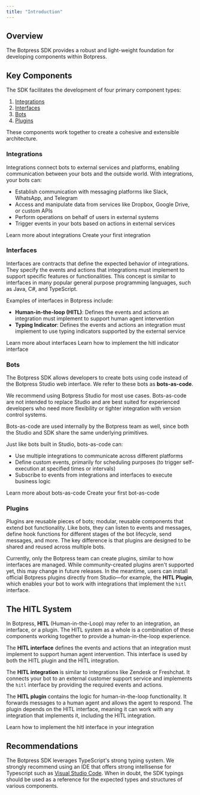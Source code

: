 ```yaml
---
title: "Introduction"
---
```


## Overview

The Botpress SDK provides a robust and light-weight foundation for developing components within Botpress.

## Key Components

The SDK facilitates the development of four primary component types:

1. [Integrations](#integrations)
2. [Interfaces](#interfaces)
3. [Bots](#bots)
4. [Plugins](#plugins)

These components work together to create a cohesive and extensible architecture.

### Integrations

Integrations connect bots to external services and platforms, enabling communication between your bots and the outside world. With integrations, your bots can:

- Establish communication with messaging platforms like Slack, WhatsApp, and Telegram
- Access and manipulate data from services like Dropbox, Google Drive, or custom APIs
- Perform operations on behalf of users in external systems
- Trigger events in your bots based on actions in external services

<CardGroup Cols={2}>
    <Card title="Read more" horizontal icon="book" href="/for-developers/sdk/integration/introduction">
        Learn more about integrations
    </Card>
    <Card title="Getting started" horizontal icon="play" href="/for-developers/sdk/integration/getting-started">
        Create your first integration
    </Card>
</CardGroup>

### Interfaces

Interfaces are contracts that define the expected behavior of integrations. They specify the events and actions that integrations must implement to support specific features or functionalities. This concept is similar to interfaces in many popular general purpose programming languages, such as Java, C#, and TypeScript.

Examples of interfaces in Botpress include:

- **Human-in-the-loop (HITL)**: Defines the events and actions an integration must implement to support human agent intervention
- **Typing Indicator**: Defines the events and actions an integration must implement to use typing indicators supported by the external service

<CardGroup Cols={2}>
    <Card title="Read more" horizontal icon="book" href="/for-developers/sdk/interface/introduction">
        Learn more about interfaces
    </Card>
    <Card title="How-to" horizontal icon="graduation-cap" href="/for-developers/sdk/interface/how-tos/implementing-hitl">
        Learn how to implement the hitl indicator interface
    </Card>
</CardGroup>

### Bots

The Botpress SDK allows developers to create bots using code instead of the Botpress Studio web interface. We refer to these bots as **bots-as-code**.

<Warning>
    We recommend using Botpress Studio for most use cases. Bots-as-code are not intended to replace Studio and are best suited for experienced developers who need more flexibility or tighter integration with version control systems.
</Warning>

Bots-as-code are used internally by the Botpress team as well, since both the Studio and SDK share the same underlying primitives.

Just like bots built in Studio, bots-as-code can:

- Use multiple integrations to communicate across different platforms
- Define custom events, primarily for scheduling purposes (to trigger self-execution at specified times or intervals)
- Subscribe to events from integrations and interfaces to execute business logic

<CardGroup Cols={2}>
    <Card title="Read more" horizontal icon="book" href="/for-developers/sdk/bot/introduction">
        Learn more about bots-as-code
    </Card>
    <Card title="Getting started" horizontal icon="play" href="/for-developers/sdk/bot/getting-started">
        Create your first bot-as-code
    </Card>
</CardGroup>

### Plugins

Plugins are reusable pieces of bots; modular, reusable components that extend bot functionality. Like bots, they can listen to events and messages, define hook functions for different stages of the bot lifecycle, send messages, and more. The key difference is that plugins are designed to be shared and reused across multiple bots.

Currently, only the Botpress team can create plugins, similar to how interfaces are managed. While community-created plugins aren't supported yet, this may change in future releases. In the meantime, users can install official Botpress plugins directly from Studio—for example, the **HITL Plugin**, which enables your bot to work with integrations that implement the `hitl` interface.

## The HITL System

In Botpress, **HITL** (Human-in-the-Loop) may refer to an integration, an interface, or a plugin. The HITL system as a whole is a combination of these components working together to provide a human-in-the-loop experience.

The **HITL interface** defines the events and actions that an integration must implement to support human agent intervention. This interface is used by both the HITL plugin and the HITL integration.

The **HITL integration** is similar to integrations like Zendesk or Freshchat. It connects your bot to an external customer support service and implements the `hitl` interface by providing the required events and actions.

The **HITL plugin** contains the logic for human-in-the-loop functionality. It forwards messages to a human agent and allows the agent to respond. The plugin depends on the HITL interface, meaning it can work with any integration that implements it, including the HITL integration.

<CardGroup Cols={2}>
    <Card title="Read more" horizontal icon="book" href="/for-developers/sdk/interface/how-tos/implementing-hitl">
        Learn how to implement the hitl interface in your integration
    </Card>
</CardGroup>


## Recommendations

The Botpress SDK leverages TypeScript's strong typing system. We strongly recommend using an IDE that offers strong intellisense for Typescript such as [Visual Studio Code](https://code.visualstudio.com). When in doubt, the SDK typings should be used as a reference for the expected types and structures of various components.